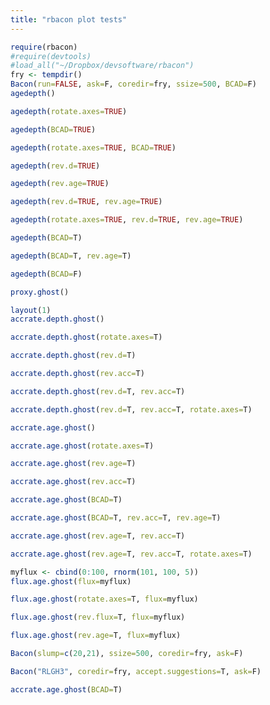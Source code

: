 ```yaml
---
title: "rbacon plot tests"
---
```


```r
require(rbacon)
#require(devtools)
#load_all("~/Dropbox/devsoftware/rbacon")
fry <- tempdir()
Bacon(run=FALSE, ask=F, coredir=fry, ssize=500, BCAD=F)
agedepth()
```

```r
agedepth(rotate.axes=TRUE)
```

```r
agedepth(BCAD=TRUE)
```

```r
agedepth(rotate.axes=TRUE, BCAD=TRUE)
```

```r
agedepth(rev.d=TRUE)
```

```r
agedepth(rev.age=TRUE)
```

```r
agedepth(rev.d=TRUE, rev.age=TRUE)
```

```r
agedepth(rotate.axes=TRUE, rev.d=TRUE, rev.age=TRUE)
```

```r
agedepth(BCAD=T)
```

```r
agedepth(BCAD=T, rev.age=T)
```

```r
agedepth(BCAD=F)
```

```r
proxy.ghost()
```

```r
layout(1)
accrate.depth.ghost()
```

```r
accrate.depth.ghost(rotate.axes=T)
```

```r
accrate.depth.ghost(rev.d=T)
```

```r
accrate.depth.ghost(rev.acc=T)
```

```r
accrate.depth.ghost(rev.d=T, rev.acc=T)
```

```r
accrate.depth.ghost(rev.d=T, rev.acc=T, rotate.axes=T)
```

```r
accrate.age.ghost()
```

```r
accrate.age.ghost(rotate.axes=T)
```

```r
accrate.age.ghost(rev.age=T)
```

```r
accrate.age.ghost(rev.acc=T)
```

```r
accrate.age.ghost(BCAD=T)
```

```r
accrate.age.ghost(BCAD=T, rev.acc=T, rev.age=T)
```

```r
accrate.age.ghost(rev.age=T, rev.acc=T)
```

```r
accrate.age.ghost(rev.age=T, rev.acc=T, rotate.axes=T)
```

```r
myflux <- cbind(0:100, rnorm(101, 100, 5))
flux.age.ghost(flux=myflux)
```

```r
flux.age.ghost(rotate.axes=T, flux=myflux)
```

```r
flux.age.ghost(rev.flux=T, flux=myflux)
```

```r
flux.age.ghost(rev.age=T, flux=myflux)
```

```r
Bacon(slump=c(20,21), ssize=500, coredir=fry, ask=F)
```


```r
Bacon("RLGH3", coredir=fry, accept.suggestions=T, ask=F)
```


```r
accrate.age.ghost(BCAD=T)
```
